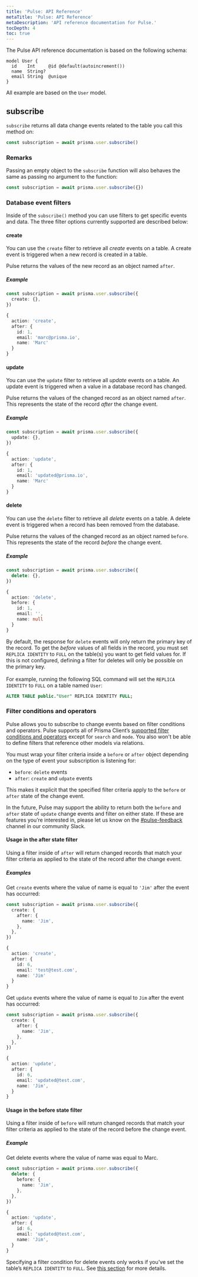 ```yaml
---
title: 'Pulse: API Reference'
metaTitle: 'Pulse: API Reference'
metaDescription: 'API reference documentation for Pulse.'
tocDepth: 4
toc: true
---
```


<TopBlock>

The Pulse API reference documentation is based on the following schema:

```prisma
model User {
  id    Int     @id @default(autoincrement())
  name  String?
  email String  @unique
}
```

All example are based on the `User` model.

</TopBlock>

## <inlinecode>subscribe</inlinecode>

`subscribe` returns all data change events related to the table you call this method on:

```ts
const subscription = await prisma.user.subscribe()
```

### Remarks

Passing an empty object to the `subscribe` function will also behaves the same as passing no argument to the function:

```ts
const subscription = await prisma.user.subscribe({})
```

### Database event filters

Inside of the `subscribe()` method you can use filters to get specific events and data. The three filter options currently supported are described below:

#### <inlinecode>create</inlinecode>

You can use the `create` filter to retrieve all _create_ events on a table. A create event is triggered when a new record is created in a table.

Pulse returns the values of the new record as an object named `after`.

##### Example

<CodeWithResult outputResultText="event">
<cmd>

```ts
const subscription = await prisma.user.subscribe({
  create: {},
})
```

</cmd>
<cmdResult>

```ts no-copy
{
  action: 'create',
  after: {
    id: 1,
    email: 'marc@prisma.io',
    name: 'Marc'
  }
}
```

</cmdResult>
</CodeWithResult>

#### <inlinecode>update</inlinecode>

You can use the `update` filter to retrieve all _update_ events on a table. An update event is triggered when a value in a database record has changed.

Pulse returns the values of the changed record as an object named `after`. This represents the state of the record _after_ the change event.

##### Example

<CodeWithResult outputResultText="event">
<cmd>

```ts
const subscription = await prisma.user.subscribe({
  update: {},
})
```

</cmd>
<cmdResult>

```ts no-copy
{
  action: 'update',
  after: {
    id: 1,
    email: 'updated@prisma.io',
    name: 'Marc'
  }
}
```

</cmdResult>
</CodeWithResult>

#### <inlinecode>delete</inlinecode>

You can use the `delete` filter to retrieve all _delete_ events on a table. A delete event is triggered when a record has been removed from the database.

Pulse returns the values of the changed record as an object named `before`. This represents the state of the record _before_ the change event.

##### Example

<CodeWithResult outputResultText="event">
<cmd>

```ts
const subscription = await prisma.user.subscribe({
  delete: {},
})
```

</cmd>
<cmdResult>

```ts no-copy
{
  action: 'delete',
  before: {
    id: 1,
    email: '',
    name: null
  }
}
```

</cmdResult>
</CodeWithResult>

<Admonition type="warning">

By default, the response for `delete` events will only return the primary key of the record. To get the _before_ values of all fields in the record, you must set `REPLICA IDENTITY` to `FULL` on the table(s) you want to get field values for. If this is not configured, defining a filter for deletes will only be possible on the primary key. <br/><br/>
For example, running the following SQL command will set the `REPLICA IDENTITY` to `FULL` on a table named `User`:

```sql
ALTER TABLE public."User" REPLICA IDENTITY FULL;
```

</Admonition>

### Filter conditions and operators

Pulse allows you to subscribe to change events based on filter conditions and operators. Pulse supports all of Prisma Client’s [supported filter conditions and operators](/reference/api-reference/prisma-client-reference#filter-conditions-and-operators) except for `search` and `mode`. You also won't be able to define filters that reference other models via relations. <!-- As described here -->

You must wrap your filter criteria inside a `before` or `after` object depending on the type of event your subscription is listening for:

- `before`: `delete` events
- `after`: `create` and `udpate` events

This makes it explicit that the specified filter criteria apply to the `before` or `after` state of the change event.

<Admonition type="info">

In the future, Pulse may support the ability to return both the `before` and `after` state of `update` change events and filter on either state. If these are features you’re interested in, please let us know on the [#pulse-feedback](https://prisma.slack.com/archives/C058GKE3C1E) channel in our community Slack.

</Admonition>

#### Usage in the after state filter

Using a filter inside of `after` will return changed records that match your filter criteria as applied to the state of the record after the change event.

##### Examples

Get `create` events where the value of name is equal to `'Jim'` after the event has occurred:

<CodeWithResult outputResultText="event">
<cmd>

```ts
const subscription = await prisma.user.subscribe({
  create: {
    after: {
      name: 'Jim',
    },
  },
})
```

</cmd>
<cmdResult>

```ts no-copy
{
  action: 'create',
  after: {
    id: 6,
    email: 'test@test.com',
    name: 'Jim'
  }
}
```

</cmdResult>
</CodeWithResult>

Get `update` events where the value of name is equal to `Jim` after the event has occurred:

<CodeWithResult outputResultText="event">
<cmd>

```ts
const subscription = await prisma.user.subscribe({
  create: {
    after: {
      name: 'Jim',
    },
  },
})
```

</cmd>
<cmdResult>

```ts no-copy
{
  action: 'update',
  after: {
    id: 6,
    email: 'updated@test.com',
    name: 'Jim',
  }
}
```

</cmdResult>
</CodeWithResult>

#### Usage in the before state filter

Using a filter inside of `before` will return changed records that match your filter criteria as applied to the state of the record before the change event.

##### Example

Get delete events where the value of name was equal to Marc.

<CodeWithResult outputResultText="event">
<cmd>

```ts
const subscription = await prisma.user.subscribe({
  delete: {
    before: {
      name: 'Jim',
    },
  },
})
```

</cmd>
<cmdResult>

```ts no-copy
{
  action: 'update',
  after: {
    id: 6,
    email: 'updated@test.com',
    name: 'Jim',
  }
}
```

</cmdResult>
</CodeWithResult>

<Admonition type="warning">

Specifying a filter condition for delete events only works if you’ve set the table’s `REPLICA IDENTITY` to `FULL`. See [this section](/data-platform/pulse/api-reference#delete) for more details.

</Admonition>
